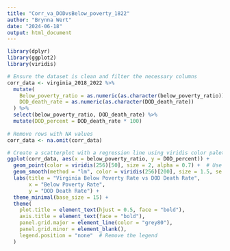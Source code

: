 ```yaml
---
title: "Corr_va_DODvsBelow_poverty_1822"
author: "Brynna Wert"
date: "2024-06-18"
output: html_document
---
```


```r
library(dplyr)
library(ggplot2)
library(viridis)
```

```R
# Ensure the dataset is clean and filter the necessary columns
corr_data <- virginia_2018_2022 %>%
  mutate(
    Below_poverty_ratio = as.numeric(as.character(below_poverty_ratio)),
    DOD_death_rate = as.numeric(as.character(DOD_death_rate))
  ) %>%
  select(below_poverty_ratio, DOD_death_rate) %>%
  mutate(DOD_percent = DOD_death_rate * 100)
 
# Remove rows with NA values
corr_data <- na.omit(corr_data)
```

```R
# Create a scatterplot with a regression line using viridis color palette
ggplot(corr_data, aes(x = below_poverty_ratio, y = DOD_percent)) +
  geom_point(color = viridis(256)[50], size = 2, alpha = 0.7) +  # Use a consistent viridis color for points with transparency
  geom_smooth(method = "lm", color = viridis(256)[200], size = 1.5, se = FALSE) +  # Add a prominent regression line
  labs(title = "Virginia Below Poverty Rate vs DOD Death Rate",
       x = "Below Poverty Rate",
       y = "DOD Death Rate") +
  theme_minimal(base_size = 15) +
  theme(
    plot.title = element_text(hjust = 0.5, face = "bold"),
    axis.title = element_text(face = "bold"),
    panel.grid.major = element_line(color = "grey80"),
    panel.grid.minor = element_blank(),
    legend.position = "none"  # Remove the legend
  )
```